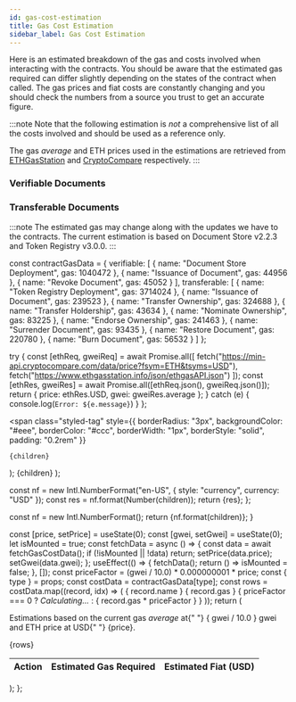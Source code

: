 ```yaml
---
id: gas-cost-estimation
title: Gas Cost Estimation
sidebar_label: Gas Cost Estimation
---
```


Here is an estimated breakdown of the gas and costs involved when interacting with the contracts.
You should be aware that the estimated gas required can differ slightly depending on the states of the contract when called. The gas prices and fiat costs are constantly changing and you should check the numbers from a source you trust to get an accurate figure.

:::note
Note that the following estimation is _not_ a comprehensive list of all the costs involved and should be used as a reference only.

The gas _average_ and ETH prices used in the estimations are retrieved from [ETHGasStation](https://ethgasstation.info/) and [CryptoCompare](https://www.cryptocompare.com/) respectively.
:::

### Verifiable Documents
<PriceTable type="verifiable" />

### Transferable Documents
<PriceTable type="transferable" />

:::note
The estimated gas may change along with the updates we have to the contracts. The current estimation is based on Document Store v2.2.3 and Token Registry v3.0.0.
:::


const contractGasData = {
  verifiable: [
    {
      name: "Document Store Deployment",
      gas: 1040472
    },
    {
      name: "Issuance of Document",
      gas: 44956
    },
    {
      name: "Revoke Document",
      gas: 45052
    }
  ],
  transferable: [
    {
      name: "Token Registry Deployment",
      gas: 3714024
    },
    {
      name: "Issuance of Document",
      gas: 239523
    },
    {
      name: "Transfer Ownership",
      gas: 324688
    },
    {
      name: "Transfer Holdership",
      gas: 43634
    },
    {
      name: "Nominate Ownership",
      gas: 83225
    },
    {
      name: "Endorse Ownership",
      gas: 241463
    },
    {
      name: "Surrender Document",
      gas: 93435
    },
    {
      name: "Restore Document",
      gas: 220780
    },
    {
      name: "Burn Document",
      gas: 56532
    }
  ]
};

  try {
    const [ethReq, gweiReq] = await Promise.all([
      fetch("https://min-api.cryptocompare.com/data/price?fsym=ETH&tsyms=USD"),
      fetch("https://www.ethgasstation.info/json/ethgasAPI.json")
    ]);
    const [ethRes, gweiRes] = await Promise.all([ethReq.json(), gweiReq.json()]);
    return {
      price: ethRes.USD,
      gwei: gweiRes.average
    };
  } catch (e) {
    console.log(`Error: ${e.message}`)
  }
};

  <span
    class="styled-tag"
    style={{
      borderRadius: "3px",
      backgroundColor: "#eee",
      borderColor: "#ccc",
      borderWidth: "1px",
      borderStyle: "solid",
      padding: "0.2rem"
    }}
  >
    {children}
  </span>
);

  <StyledTag>
    <FiatTag>{children}</FiatTag>
  </StyledTag>
);

  const nf = new Intl.NumberFormat("en-US", {
    style: "currency",
    currency: "USD"
  });
  const res = nf.format(Number(children));
  return <span>{res}</span>;
};

  const nf = new Intl.NumberFormat();
  return <span>{nf.format(children)}</span>;
}

  const [price, setPrice] = useState(0);
  const [gwei, setGwei] = useState(0);
  let isMounted = true;
  const fetchData = async () => {
    const data = await fetchGasCostData();
    if (!isMounted || !data) return;
    setPrice(data.price);
    setGwei(data.gwei);
  };
  useEffect(() => {
    fetchData();
    return () => isMounted = false;
  }, []);
  const priceFactor = (gwei / 10.0) * 0.000000001 * price;
  const { type } = props;
  const costData = contractGasData[type];
  const rows = costData.map((record, idx) => (
    <tr key={idx}>
      <td>{ record.name }</td>
      <td><GasTag>{ record.gas }</GasTag></td>
      <td>
        {
          priceFactor === 0
            ? <em>Calculating...</em>
            : <FiatTag>{ record.gas * priceFactor }</FiatTag>
        }
      </td>
    </tr>
  ));
  return (
    <div>
      <p>
        Estimations based on the current gas <em>average</em> at{" "}
        <StyledTag>{ gwei / 10.0 } gwei</StyledTag> and ETH price at USD{" "}
        <StyledFiatTag>{price}</StyledFiatTag>.
      </p>
      <table>
        <thead>
          <tr>
            <th>Action</th>
            <th>Estimated Gas Required</th>
            <th>Estimated Fiat (USD)</th>
          </tr>
        </thead>
        <tbody>{rows}</tbody>
      </table>
    </div>
  );
};
